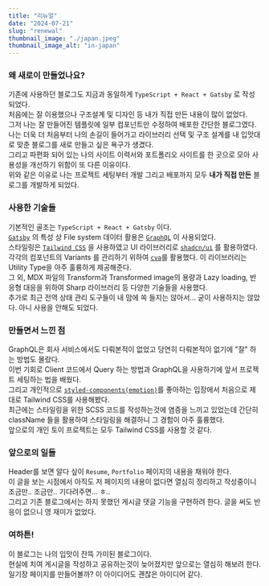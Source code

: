 ```yaml
---
title: "리뉴얼"
date: "2024-07-21"
slug: "renewal"
thumbnail_image: "./japan.jpeg"
thumbnail_image_alt: "in-japan"
---
```


### 왜 새로이 만들었나요?
기존에 사용하던 블로그도 지금과 동일하게 `TypeScript + React + Gatsby` 로 작성되었다. <br />
처음에는 잘 이용했으나 구조설계 및 디자인 등 내가 직접 만든 내용이 많이 없었다. <br />
그저 나는 잘 만들어진 템플릿에 일부 컴포넌트만 수정하여 배포한 간단한 블로그였다. <br />
나는 더욱 더 처음부터 나의 손길이 들어가고 라이브러리 선택 및 구조 설계를 내 입맛대로 맞춘 블로그를 새로 만들고 싶은 욕구가 생겼다. <br />
그리고 파편화 되어 있는 나의 사이트 이력서와 포트폴리오 사이트를 한 곳으로 모아 사용성을 개선하기 위함이 또 다른 이유이다. <br />
위와 같은 이유로 나는 프로젝트 세팅부터 개발 그리고 배포까지 모두 **내가 직접 만든** 블로그를 개발하게 되었다.
<br />

### 사용한 기술들
기본적인 골조는 `TypeScript + React + Gatsby` 이다. <br />
[`Gatsby`](https://www.gatsbyjs.com) 의 특성 상 File system 데이터 활용은 [`GraphQL`](https://graphql.org) 이 사용되었다. <br />
스타일링은 [`Tailwind CSS`](https://tailwindcss.com) 을 사용하였고 UI 라이브러리로 [`shadcn/ui`](https://ui.shadcn.com) 를 활용하였다. <br />
각각의 컴포넌트의 Variants 를 관리하기 위하여 [`cva`](https://cva.style)를 활용했다. 이 라이브러리는 Utility Type을 아주 훌륭하게 제공해준다. <br />
그 외, MDX 파일의 Transform과 Transformed image의 용량과 Lazy loading, 반응형 대응을 위하여 Sharp 라이브러리 등 다양한 기술들을 사용했다. <br />
추가로 최근 전역 상태 관리 도구들이 내 맘에 쏙 들지는 않아서... 굳이 사용하지는 않았다. 아니 사용을 안해도 되었다.
<br />

### 만들면서 느낀 점
GraphQL은 회사 서비스에서도 다뤄본적이 없었고 당연히 다뤄본적이 없기에 "잘" 하는 방법도 몰랐다. <br />
이번 기회로 Client 코드에서 Query 하는 방법과 GraphQL을 사용하기에 앞서 프로젝트 세팅하는 법을 배웠다. <br />
그리고 개인적으로 [`styled-components(emotion)`](https://emotion.sh/docs/introduction)를 좋아하는 입장에서 처음으로 제대로 Tailwind CSS를 사용해봤다. <br />
최근에는 스타일링을 위한 SCSS 코드를 작성하는것에 염증을 느끼고 있었는데 간단히 className 들을 활용하여 스타일링을 해결하니 그 경험이 아주 훌륭했다. <br />
앞으로의 개인 토이 프로젝트는 모두 Tailwind CSS를 사용할 것 같다.
<br />

### 앞으로의 일들
Header를 보면 알다 싶이 `Resume`, `Portfolio` 페이지의 내용을 채워야 한다. <br />
이 글을 보는 시점에서 아직도 저 페이지의 내용이 없다면 열심히 정리하고 작성중이니 조금만.. 조금만.. 기다려주면... ㅎ.. <br />
그리고 기존 블로그에서는 하지 못했던 게시글 댓글 기능을 구현하려 한다. 글을 써도 반응이 없으니 영 재미가 없었다.
<br />

### 여하튼!
이 블로그는 나의 입맛이 잔뜩 가미된 블로그이다. <br />
현실에 치여 게시글을 작성하고 공유하는것이 늦어졌지만 앞으로는 열심히 해보려 한다. <br />
일기장 페이지를 만들어볼까? 이 아이디어도 괜찮은 아이디어 같다.
